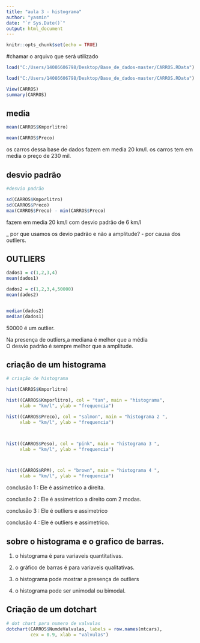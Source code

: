 ---
title: "aula 3 - histograma"
author: "yasmin"
date: "`r Sys.Date()`"
output: html_document
---

```{r setup, include=FALSE}
knitr::opts_chunk$set(echo = TRUE)
```

#chamar o arquivo que será utilizado

```{r}
load("C:/Users/14086606798/Desktop/Base_de_dados-master/CARROS.RData")

```

```{r}
load("C:/Users/14086606798/Desktop/Base_de_dados-master/CARROS.RData")

View(CARROS)
summary(CARROS)


```
 
## media
 
```{r}
mean(CARROS$Kmporlitro)

mean(CARROS$Preco)

```
os carros dessa base de dados fazem em media 20 km/l.
os carros tem em media o preço de 230 mil.
 
## desvio padrão

```{r}
#desvio padrão

sd(CARROS$Kmporlitro)
sd(CARROS$Preco)
max(CARROS$Preco) - min(CARROS$Preco)

```


fazem em media 20 km/l com desvio padrão de 6 km/l

_ por que usamos os devio padrão e não a amplitude?
- por causa dos outliers.

## OUTLIERS

```{r}

dados1 = c(1,2,3,4)
mean(dados1)

dados2 = c(1,2,3,4,50000)
mean(dados2)


median(dados2)
median(dados1)


```

50000 é um outlier.

Na presença de outliers,a mediana é melhor que a média  
O desvio padrão é sempre melhor que a amplitude.


## criação de um histograma
```{r}
# criação de histograma

hist(CARROS$Kmporlitro)

hist((CARROS$Kmporlitro), col = "tan", main = "histograma",
     xlab = "km/l", ylab = "frequencia")

hist((CARROS$Preco), col = "salmon", main = "histograma 2 ",
     xlab = "km/l", ylab = "frequencia")



hist((CARROS$Peso), col = "pink", main = "histograma 3 ",
     xlab = "km/l", ylab = "frequencia")



hist((CARROS$RPM), col = "brown", main = "histograma 4 ",
     xlab = "km/l", ylab = "frequencia")

```

conclusão 1 :  Ele é assimetrico a direita.

conclusão 2 :  Ele é assimetrico a direito com 2 modas.

conclusão 3 :  Ele é outliers e assimetrico

conclusão 4 :  Ele é outliers e assimetrico.

## sobre o histograma e o grafico de barras.

1. o histograma é para variaveis quantitativas.

2. o gráfico de barras é para variaveis qualitativas.

3. o histograma pode mostrar a presença de outliers 

4. o  histograma pode ser unimodal ou bimodal.


## Criação de um dotchart

```{r}

# dot chart para numero de valvulas
dotchart(CARROS$NumdeValvulas, labels = row.names(mtcars),
         cex = 0.9, xlab = "valvulas")
```

     
